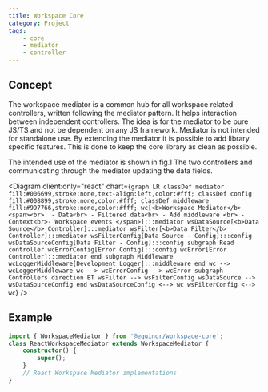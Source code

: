 ---
title: Workspace Core
category: Project
tags:
    - core
    - mediator
    - controller
---


## Concept

The workspace mediator is a common hub for all workspace related controllers, written following the mediator pattern. It helps interaction between independent controllers. The idea is for the mediator to be pure JS/TS and not be dependent on any JS framework. Mediator is not intended for standalone use. By extending the mediator it is possible to add library specific features. This is done to keep the core library as clean as possible.

The intended use of the mediator is shown in fig.1 The two controllers and communicating through the mediator updating the data fields.

<Diagram
	client:only="react"
	chart={`graph LR
    classDef mediator fill:#006699,stroke:none,text-align:left,color:#fff;
    classDef config fill:#008899,stroke:none,color:#fff;
    classDef middleware fill:#997766,stroke:none,color:#fff;
    wc[<b>Workspace Mediator</b><span><br>  - Data<br> - Filtered data<br> - Add middleware <br> - Context<br>- Workspace events </span>]:::mediator
    wsDataSource[<b>Data Source</b> Controller]:::mediator
    wsFilter[<b>Data Filter</b> Controller]:::mediator
    wsFilterConfig[Data Source - Config]:::config
    wsDataSourceConfig[Data Filter - Config]:::config
    subgraph Read controller
        wcErrorConfig[Error Config]:::config
        wcError[Error Controller]:::mediator
    end
    subgraph Middleware
        wcLoggerMiddleware[Development Logger]:::middleware
    end
    wc --> wcLoggerMiddleware
    wc --> wcErrorConfig --> wcError
    subgraph Controllers
        direction BT
        wsFilter --> wsFilterConfig
        wsDataSource --> wsDataSourceConfig
    end
    wsDataSourceConfig <--> wc
    wsFilterConfig <--> wc`}
/>

## Example

```ts
import { WorkspaceMediator } from '@equinor/workspace-core';
class ReactWorkspaceMediator extends WorkspaceMediator {
	constructor() {
		super();
	}
	// React Workspace Mediator implementations
}
```
